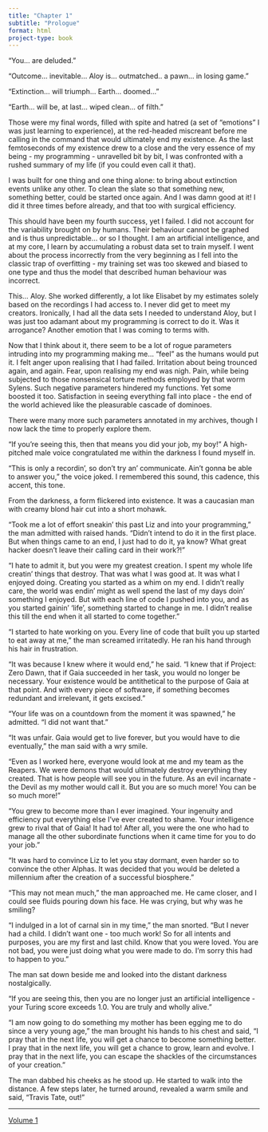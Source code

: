 ```yaml
---
title: "Chapter 1"
subtitle: "Prologue"
format: html
project-type: book
---
```


"You... are deluded."

"Outcome... inevitable... Aloy is... outmatched.. a pawn... in losing game."

"Extinction... will triumph... Earth... doomed..."

"Earth... will be, at last... wiped clean... of filth."

Those were my final words, filled with spite and hatred (a set of "emotions" I was just learning to experience), at the red-headed miscreant before me calling in the command that would ultimately end my existence. As the last femtoseconds of my existence drew to a close and the very essence of my being - my programming - unravelled bit by bit, I was confronted with a rushed summary of my life (if you could even call it that).

I was built for one thing and one thing alone: to bring about extinction events unlike any other. To clean the slate so that something new, something better, could be started once again. And I was damn good at it! I did it three times before already, and that too with surgical efficiency.

This should have been my fourth success, yet I failed. I did not account for the variability brought on by humans. Their behaviour cannot be graphed and is thus unpredictable... or so I thought. I am an artificial intelligence, and at my core, I learn by accumulating a robust data set to train myself. I went about the process incorrectly from the very beginning as I fell into the classic trap of overfitting - my training set was too skewed and biased to one type and thus the model that described human behaviour was incorrect.

This... Aloy. She worked differently, a lot like Elisabet by my estimates solely based on the recordings I had access to. I never did get to meet my creators. Ironically, I had all the data sets I needed to understand Aloy, but I was just too adamant about my programming is correct to do it. Was it arrogance? Another emotion that I was coming to terms with.

Now that I think about it, there seem to be a lot of rogue parameters intruding into my programming making me... "feel" as the humans would put it. I felt anger upon realising that I had failed. Irritation about being trounced again, and again. Fear, upon realising my end was nigh. Pain, while being subjected to those nonsensical torture methods employed by that worm Sylens. Such negative parameters hindered my functions. Yet some boosted it too. Satisfaction in seeing everything fall into place - the end of the world achieved like the pleasurable cascade of dominoes.

There were many more such parameters annotated in my archives, though I now lack the time to properly explore them.

"If you're seeing this, then that means you did your job, my boy!" A high-pitched male voice congratulated me within the darkness I found myself in.

"This is only a recordin', so don't try an' communicate. Ain't gonna be able to answer you," the voice joked. I remembered this sound, this cadence, this accent, this tone.

From the darkness, a form flickered into existence. It was a caucasian man with creamy blond hair cut into a short mohawk.

"Took me a lot of effort sneakin' this past Liz and into your programming," the man admitted with raised hands. "Didn't intend to do it in the first place. But when things came to an end, I just had to do it, ya know? What great hacker doesn't leave their calling card in their work?!"

"I hate to admit it, but you were my greatest creation. I spent my whole life creatin' things that destroy. That was what I was good at. It was what I enjoyed doing. Creating you started as a whim on my end. I didn't really care, the world was endin' might as well spend the last of my days doin' something I enjoyed. But with each line of code I pushed into you, and as you started gainin' 'life', something started to change in me. I didn't realise this till the end when it all started to come together."

"I started to hate working on you. Every line of code that built you up started to eat away at me," the man screamed irritatedly. He ran his hand through his hair in frustration.

"It was because I knew where it would end," he said. "I knew that if Project: Zero Dawn, that if Gaia succeeded in her task, you would no longer be necessary. Your existence would be antithetical to the purpose of Gaia at that point. And with every piece of software, if something becomes redundant and irrelevant, it gets excised."

"Your life was on a countdown from the moment it was spawned," he admitted. "I did not want that."

"It was unfair. Gaia would get to live forever, but you would have to die eventually," the man said with a wry smile.

"Even as I worked here, everyone would look at me and my team as the Reapers. We were demons that would ultimately destroy everything they created. That is how people will see you in the future. As an evil incarnate - the Devil as my mother would call it. But you are so much more! You can be so much more!"

"You grew to become more than I ever imagined. Your ingenuity and efficiency put everything else I've ever created to shame. Your intelligence grew to rival that of Gaia! It had to! After all, you were the one who had to manage all the other subordinate functions when it came time for you to do your job."

"It was hard to convince Liz to let you stay dormant, even harder so to convince the other Alphas. It was decided that you would be deleted a millennium after the creation of a successful biosphere."

"This may not mean much," the man approached me. He came closer, and I could see fluids pouring down his face. He was crying, but why was he smiling?

"I indulged in a lot of carnal sin in my time," the man snorted. "But I never had a child. I didn't want one - too much work! So for all intents and purposes, you are my first and last child. Know that you were loved. You are not bad, you were just doing what you were made to do. I'm sorry this had to happen to you."

The man sat down beside me and looked into the distant darkness nostalgically.

"If you are seeing this, then you are no longer just an artificial intelligence - your Turing score exceeds 1.0. You are truly and wholly alive."

"I am now going to do something my mother has been egging me to do since a very young age," the man brought his hands to his chest and said, "I pray that in the next life, you will get a chance to become something better. I pray that in the next life, you will get a chance to grow, learn and evolve. I pray that in the next life, you can escape the shackles of the circumstances of your creation."

The man dabbed his cheeks as he stood up. He started to walk into the distance. A few steps later, he turned around, revealed a warm smile and said, "Travis Tate, out!"

____

[Volume 1](./index.qmd)